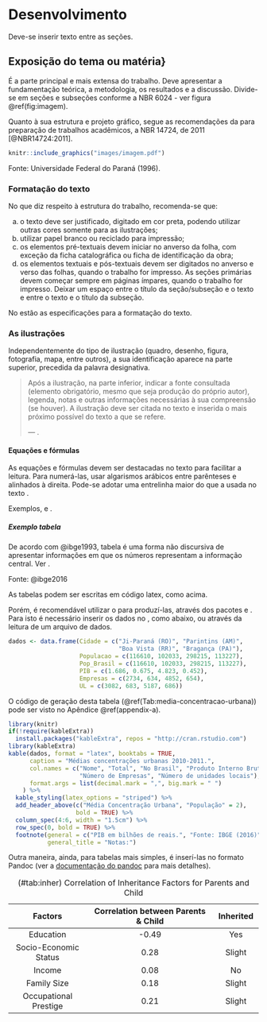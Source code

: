 # Desenvolvimento {#desenvolvimento}

Deve-se inserir texto entre as seções.


## Exposição do tema ou matéria}

É a parte principal e mais extensa do trabalho. Deve apresentar a fundamentação 
teórica, a metodologia, os resultados e a discussão. Divide-se em seções e 
subseções conforme a NBR 6024 \cite{NBR6024:2012} - ver figura \@ref(fig:imagem).

Quanto à sua estrutura e projeto gráfico, segue as recomendações da \gls{ABNT} 
para preparação de trabalhos acadêmicos, a NBR 14724, de 2011 [@NBR14724:2011].

```r
knitr::include_graphics("images/imagem.pdf")
```
\bcenter
Fonte: Universidade Federal do Paraná (1996).
\ecenter

### Formatação do texto

No que diz respeito à estrutura do trabalho, recomenda-se que:

a. o texto deve ser justificado, digitado em cor preta, podendo utilizar outras 
cores somente para as ilustrações;
b. utilizar papel branco ou reciclado para impressão;
c. os elementos pré-textuais devem iniciar no anverso da folha, com exceção da 
ficha catalográfica ou ficha de identificação da obra;
d. os elementos textuais e pós-textuais devem ser digitados no anverso e verso 
das folhas, quando o trabalho for impresso. As seções primárias devem começar 
sempre em páginas ímpares, quando o trabalho for impresso. Deixar um espaço 
entre o título da seção/subseção e o texto e entre o texto e o título da subseção.


No \autoref{qua:Quadro_1} estão as especificações para a formatação do texto.

\begin{quadro}[htb]
	\centering
	\caption{\label{qua:Quadro_1}Formatação do texto.}	
	\begin{tabular}{|l|p{11cm}|}
		\hline
		\textbf{Formato do papel} & A4.\\ \hline
		\textbf{Impressão}        & A norma recomenda que caso seja necessário imprimir, deve-se utilizar a frente e o verso da página.\\ \hline
		\textbf{Margens}          & Superior: 3, Inferior: 2, Interna: 3 e Externa: 2. Usar margens espelhadas quando o  trabalho for impresso.\\ \hline
		\textbf{Paginação}        & As páginas dos elementos pré-textuais devem ser contadas, mas não numeradas. Para trabalhos digitados somente no anverso, a numeração das páginas deve constar no canto superior direito da página, a 2 cm da borda, figurando a partir da primeira folha da  parte textual. Para trabalhos digitados no anverso e no verso, a numeração deve constar no canto superior direito, no anverso, e no canto superior esquerdo no verso.\\ \hline
		\textbf{Espaçamento}      & O texto deve ser redigido com espaçamento entre linhas 1,5, excetuando-se as citações de mais de três linhas, notas de rodapé, referências, legendas das ilustrações e das tabelas, natureza (tipo do trabalho, objetivo, nome da instituição a que é submetido e área de concentração), que devem ser digitados em espaço simples, com fonte menor. As referências devem ser separadas entre si por um espaço simples em branco.\\ \hline
		\textbf{Paginação}        & A contagem inicia na folha de rosto, mas se insere o número da página na introdução até o final do trabalho.\\ \hline
		\textbf{Fontes sugeridas} & Arial ou Times New Roman.\\ \hline
		\textbf{Tamanho da fonte} & \textbf{Fonte tamanho 12 para o texto}, incluindo os títulos das seções e subseções. As citações com mais de três linhas, notas de rodapé, paginação, dados internacionais de catalogação, legendas e fontes das ilustrações e das tabelas devem ser de tamanho menor. Adotamos, neste \textit{template} \textbf{fonte tamanho 10}.\\ \hline
		\textbf{Nota de rodapé}   & Devem ser digitadas dentro da margem, ficando separadas por um espaço simples por entre as linhas e por filete de 5 cm a partir da margem esquerda. A partir da segunda linha, devem ser alinhadas embaixo da primeira letra da primeira palavra da primeira linha.\\ \hline
	\end{tabular}
	\fonte{\textcite{NBR14724:2011}.}
\end{quadro}


### As ilustrações

Independentemente do tipo de ilustração (quadro, desenho, figura, fotografia, 
mapa, entre outros), a sua identificação aparece na parte superior, precedida da 
palavra designativa. 

>  Após a ilustração, na parte inferior, indicar a fonte consultada (elemento 
obrigatório, mesmo que seja produção do próprio autor), legenda, notas e outras 
informações necessárias à sua compreensão (se houver). A ilustração deve ser 
citada no texto e inserida o mais próximo possível do texto a que se refere. 
>
> --- \cite[p. 11]{NBR14724:2011}.


#### Equações e fórmulas

As equações e fórmulas devem ser destacadas no texto para facilitar a leitura.
Para numerá-las, usar algarismos arábicos entre parênteses e alinhados à direita. 
Pode-se adotar uma entrelinha maior do que a usada no texto \cite{NBR14724:2011}.

Exemplos, \autoref{eq:Eq_1} e \autoref{eq:Eq_2}.

\begin{equation}\label{eq:Eq_1}
\gls{C} = 2 \gls{pi} \gls{r}
\end{equation}

\begin{equation}\label{eq:Eq_2}
\gls{A} = \gls{pi} \gls{r}^2
\end{equation}

##### Exemplo tabela

De acordo com @ibge1993, tabela é uma forma não discursiva de apresentar 
informações em que os números representam a informação central. 
Ver \autoref{tab:Tab_1}.

\begin{table}[htb]
	\ABNTEXfontereduzida
	\caption{\label{tab:Tab_1}Médias concentrações urbanas 2010-2011.}
	\begin{tabular}{@{}p{3.0cm}p{1.5cm}p{2cm}p{2.5cm}p{2.5cm}p{2.5cm}@{}}
		\toprule
		\textbf{Média concentração urbana} & \multicolumn{2}{l}{\textbf{População}} & \textbf{Produto Interno Bruto – PIB (bilhões R\$)} & \textbf{Número de empresas} & \textbf{Número de unidades locais} \\ \midrule
		\textbf{Nome}                      & \textbf{Total}   & \textbf{No Brasil}  &                                                   &                             & \\
		Ji-Paraná (RO)                     & 116 610          & 116 610             & 1,686                                             & 2 734                       & 3 082 \\
		Parintins (AM)                     & 102 033          & 102 033             & 0,675                                             & 634                         & 683 \\
		Boa Vista (RR)                     & 298 215          & 298 215             & 4,823                                             & 4 852                       & 5 187 \\
		Bragança (PA)                      & 113 227          & 113 227             & 0,452                                             & 654                         & 686 \\ \bottomrule
	\end{tabular}
\end{table}
\bcenter
Fonte: @ibge2016
\ecenter

As tabelas podem ser escritas em código latex, como acima.

Porém, é recomendável utilizar o \proglang{R} para produzí-las, através dos pacotes
\pkg{knitr} e \pkg{kableExtra}. Para isto é necessário inserir os dados no 
\proglang{R}, como abaixo, ou através da leitura de um arquivo de dados.

```r
dados <- data.frame(Cidade = c("Ji-Paraná (RO)", "Parintins (AM)", 
                               "Boa Vista (RR)", "Bragança (PA)"),
                    Populacao = c(116610, 102033, 298215, 113227),
                    Pop_Brasil = c(116610, 102033, 298215, 113227),
                    PIB = c(1.686, 0.675, 4.823, 0.452),
                    Empresas = c(2734, 634, 4852, 654),
                    UL = c(3082, 683, 5187, 686))
```

O código de geração desta tabela (\@ref(Tab:media-concentracao-urbana)) pode ser 
visto no Apêndice \@ref(appendix-a).

```r
library(knitr)
if(!require(kableExtra))
  install.packages("kableExtra", repos = "http://cran.rstudio.com")
library(kableExtra)
kable(dados, format = "latex", booktabs = TRUE,
      caption = "Médias concentrações urbanas 2010-2011.",
      col.names = c("Nome", "Total", "No Brasil", "Produto Interno Bruto - PIB", 
                    "Número de Empresas", "Número de unidades locais"),
      format.args = list(decimal.mark = ",", big.mark = " ")
    ) %>%
  kable_styling(latex_options = "striped") %>% 
  add_header_above(c("Média Concentração Urbana", "População" = 2), 
                   bold = TRUE) %>% 
  column_spec(4:6, width = "1.5cm") %>% 
  row_spec(0, bold = TRUE) %>% 
  footnote(general = c("PIB em bilhões de reais.", "Fonte: IBGE (2016)"),
           general_title = "Notas:")
```

Outra maneira, ainda, para tabelas mais simples, é inserí-las no formato Pandoc 
(ver a [documentação do pandoc](https://pandoc.org/MANUAL.html#tables) para mais 
detalhes).

----------------------------------------------------------------------------------
  Factors                    Correlation between Parents & Child      Inherited
------------------------- ----------------------------------------- --------------
  Education                                -0.49                         Yes
  
  Socio-Economic Status                     0.28                        Slight   
  
  Income                                    0.08                          No
  
  Family Size                               0.18                        Slight
  
  Occupational Prestige                     0.21                        Slight
------------------------- ----------------------------------------- --------------
Table: (\#tab:inher) Correlation of Inheritance Factors for Parents and Child 
